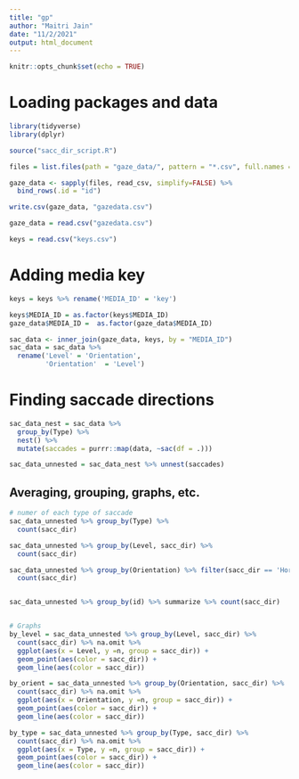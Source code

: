 ```yaml
---
title: "gp"
author: "Maitri Jain"
date: "11/2/2021"
output: html_document
---
```


```r
knitr::opts_chunk$set(echo = TRUE)
```

# Loading packages and data
```r
library(tidyverse)
library(dplyr)

source("sacc_dir_script.R")

files = list.files(path = "gaze_data/", pattern = "*.csv", full.names = T)

gaze_data <- sapply(files, read_csv, simplify=FALSE) %>%
  bind_rows(.id = "id")

write.csv(gaze_data, "gazedata.csv")

gaze_data = read.csv("gazedata.csv")

keys = read.csv("keys.csv")
```

# Adding media key
```r
keys = keys %>% rename('MEDIA_ID' = 'key')

keys$MEDIA_ID = as.factor(keys$MEDIA_ID)
gaze_data$MEDIA_ID =  as.factor(gaze_data$MEDIA_ID)

sac_data <- inner_join(gaze_data, keys, by = "MEDIA_ID")
sac_data = sac_data %>%
  rename('Level' = 'Orientation',
         'Orientation'  = 'Level')

```

# Finding saccade directions
```r
sac_data_nest = sac_data %>%
  group_by(Type) %>% 
  nest() %>%
  mutate(saccades = purrr::map(data, ~sac(df = .)))

sac_data_unnested = sac_data_nest %>% unnest(saccades)

```


## Averaging, grouping, graphs, etc.
```r

# numer of each type of saccade
sac_data_unnested %>% group_by(Type) %>%
  count(sacc_dir)

sac_data_unnested %>% group_by(Level, sacc_dir) %>%
  count(sacc_dir) 

sac_data_unnested %>% group_by(Orientation) %>% filter(sacc_dir == 'Horizontal') %>%
  count(sacc_dir) 


sac_data_unnested %>% group_by(id) %>% summarize %>% count(sacc_dir)


# Graphs
by_level = sac_data_unnested %>% group_by(Level, sacc_dir) %>%
  count(sacc_dir) %>% na.omit %>%
  ggplot(aes(x = Level, y =n, group = sacc_dir)) +
  geom_point(aes(color = sacc_dir)) +
  geom_line(aes(color = sacc_dir))

by_orient = sac_data_unnested %>% group_by(Orientation, sacc_dir) %>%
  count(sacc_dir) %>% na.omit %>%
  ggplot(aes(x = Orientation, y =n, group = sacc_dir)) +
  geom_point(aes(color = sacc_dir)) +
  geom_line(aes(color = sacc_dir))

by_type = sac_data_unnested %>% group_by(Type, sacc_dir) %>%
  count(sacc_dir) %>% na.omit %>%
  ggplot(aes(x = Type, y =n, group = sacc_dir)) +
  geom_point(aes(color = sacc_dir)) +
  geom_line(aes(color = sacc_dir))

```








